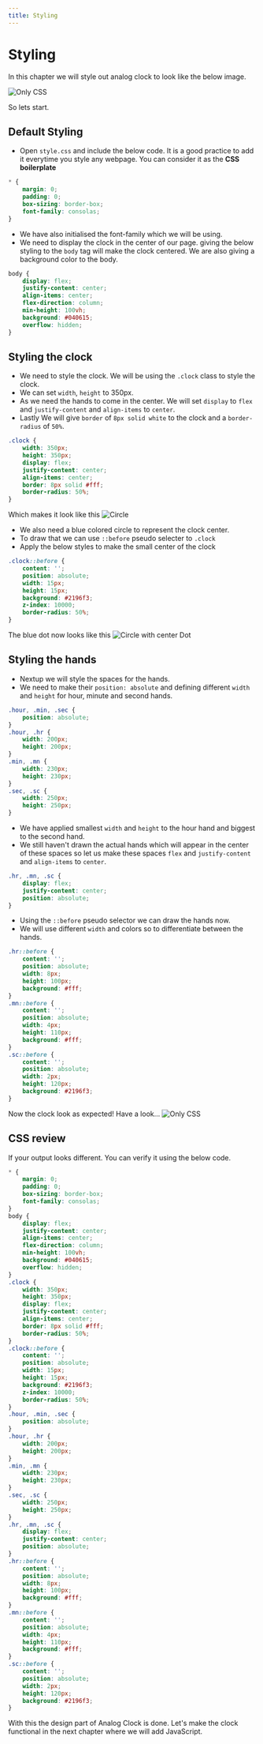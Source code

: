 ```yaml
---
title: Styling
---
```


# Styling

In this chapter we will style out analog clock to look like the below image.

![Only CSS](/img/projects/clock/onlycss.png)

So lets start.

## Default Styling

- Open `style.css` and include the below code. It is a good practice to add it everytime you style any webpage. You can consider it as the **CSS boilerplate**

```css title="style.css"
* {
    margin: 0;
    padding: 0;
    box-sizing: border-box;
    font-family: consolas;
}
```

- We have also initialised the font-family which we will be using.
- We need to display the clock in the center of our page. giving the below styling to the `body` tag will make the clock centered. We are also giving a background color to the body.

```css title="style.css"
body {
    display: flex;
    justify-content: center;
    align-items: center;
    flex-direction: column;
    min-height: 100vh;
    background: #040615;
    overflow: hidden;
}
```

## Styling the clock

- We need to style the clock. We will be using the `.clock` class to style the clock.
- We can set `width`, `height` to 350px.
- As we need the hands to come in the center. We will set `display` to `flex` and `justify-content` and `align-items` to `center`.
- Lastly We will give `border` of `8px solid white` to the clock and a `border-radius` of `50%`.

```css title="style.css"
.clock {
    width: 350px;
    height: 350px;
    display: flex;
    justify-content: center;
    align-items: center;
    border: 8px solid #fff;
    border-radius: 50%;
}
```

Which makes it look like this
![Circle](/img/projects/clock/circle.png)

- We also need a blue colored circle to represent the clock center.
- To draw that we can use `::before` pseudo selecter to `.clock`
- Apply the below styles to make the small center of the clock


```css title="style.css"
.clock::before {
    content: '';
    position: absolute;
    width: 15px;
    height: 15px;
    background: #2196f3;
    z-index: 10000;
    border-radius: 50%;
}
```

The blue dot now looks like this
![Circle with center Dot](/img/projects/clock/circlewithdot.png)

## Styling the hands

- Nextup we will style the spaces for the hands.
- We need to make their `position: absolute` and defining different `width` and `height` for hour, minute and second hands.

```css title="style.css"
.hour, .min, .sec {
    position: absolute;
}
.hour, .hr {
    width: 200px;
    height: 200px;
}
.min, .mn {
    width: 230px;
    height: 230px;
}
.sec, .sc {
    width: 250px;
    height: 250px;
}

```
- We have applied smallest `width` and `height` to the hour hand and biggest to the second hand.
- We still haven't drawn the actual hands which will appear in the center of these spaces so let us make these spaces `flex` and `justify-content` and `align-items` to `center`.

```css title="style.css"
.hr, .mn, .sc {
    display: flex;
    justify-content: center;
    position: absolute;
}
```

- Using the `::before` pseudo selector we can draw the hands now.
- We will use different `width` and colors so to differentiate between the hands.

```css title="style.css"
.hr::before {
    content: '';
    position: absolute;
    width: 8px;
    height: 100px;
    background: #fff;
}
.mn::before {
    content: '';
    position: absolute;
    width: 4px;
    height: 110px;
    background: #fff;
}
.sc::before {
    content: '';
    position: absolute;
    width: 2px;
    height: 120px;
    background: #2196f3;
}
```

Now the clock look as expected!
Have a look...
![Only CSS](/img/projects/clock/onlycss.png)

## CSS review

If your output looks different. You can verify it using the below code.
```css title="style.css"
* {
    margin: 0;
    padding: 0;
    box-sizing: border-box;
    font-family: consolas;
}
body {
    display: flex;
    justify-content: center;
    align-items: center;
    flex-direction: column;
    min-height: 100vh;
    background: #040615;
    overflow: hidden;
}
.clock {
    width: 350px;
    height: 350px;
    display: flex;
    justify-content: center;
    align-items: center;
    border: 8px solid #fff;
    border-radius: 50%;
}
.clock::before {
    content: '';
    position: absolute;
    width: 15px;
    height: 15px;
    background: #2196f3;
    z-index: 10000;
    border-radius: 50%;
}
.hour, .min, .sec {
    position: absolute;
}
.hour, .hr {
    width: 200px;
    height: 200px;
}
.min, .mn {
    width: 230px;
    height: 230px;
}
.sec, .sc {
    width: 250px;
    height: 250px;
}
.hr, .mn, .sc {
    display: flex;
    justify-content: center;
    position: absolute;
}
.hr::before {
    content: '';
    position: absolute;
    width: 8px;
    height: 100px;
    background: #fff;
}
.mn::before {
    content: '';
    position: absolute;
    width: 4px;
    height: 110px;
    background: #fff;
}
.sc::before {
    content: '';
    position: absolute;
    width: 2px;
    height: 120px;
    background: #2196f3;
}
```

With this the design part of Analog Clock is done. Let's make the clock functional in the next chapter where we will add JavaScript.